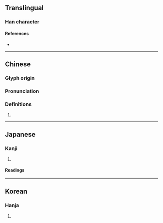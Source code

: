 {{character info}}
==Translingual==

===Han character===
{{Han char|rn=9|rad=人|as=08|sn=10|four=29289|canj=OFF|ids=⿰亻炎}}

====References====
* {{Han ref|kx=0107.280|dkj=00768|dj=0229.080|hdz=10184.010|uh=5013|ud=20499|bh=D0CB|bd=53451}}

----

==Chinese==
{{zh-forms}}

===Glyph origin===
{{Han etym}}

===Pronunciation===
{{zh-pron
|m=tán
|c=taam4
|mc=y
|oc=y
|cat=
}}

===Definitions===
{{zh-hanzi}}

# {{rfdef|zh}}

----

==Japanese==

===Kanji===
{{ja-kanji|grade=|rs=人08}}

# {{rfdef|ja|sort=人08}}

====Readings====
{{ja-readings|on=たん,だん|kun=やすい,しずか}}

----

==Korean==

===Hanja===
{{ko-hanja|담}}

# {{rfdef|ko|sort=人08}}